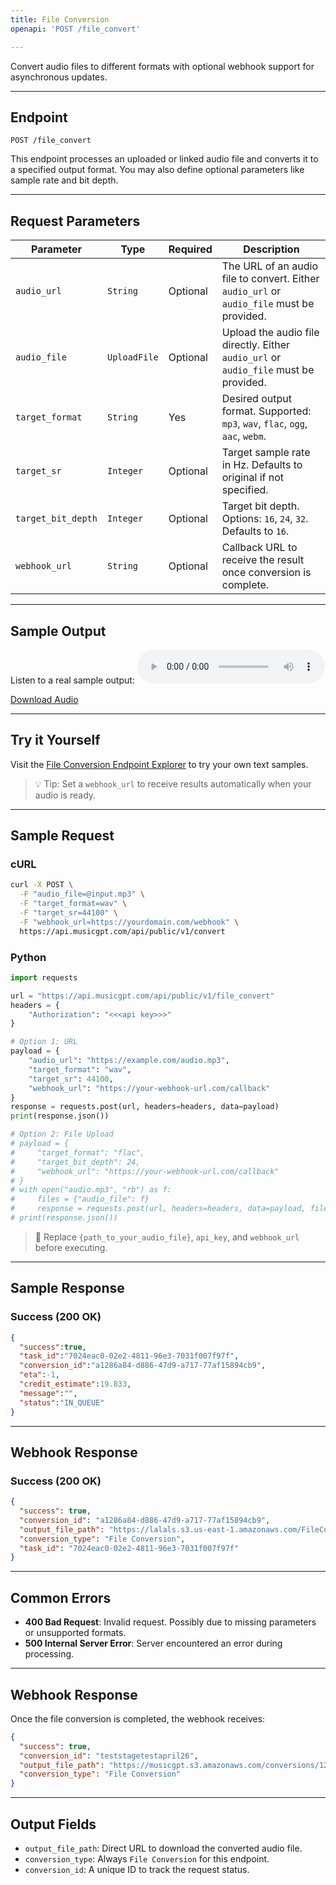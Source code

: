 ```yaml
---
title: File Conversion  
openapi: 'POST /file_convert'  

---
```


Convert audio files to different formats with optional webhook support for asynchronous updates.

---

## Endpoint

```http
POST /file_convert
```

This endpoint processes an uploaded or linked audio file and converts it to a specified output format. You may also define optional parameters like sample rate and bit depth.

---

## Request Parameters

| Parameter           | Type         | Required | Description                                                                 |
|---------------------|--------------|----------|-----------------------------------------------------------------------------|
| `audio_url`         | `String`     | Optional | The URL of an audio file to convert. Either `audio_url` or `audio_file` must be provided. |
| `audio_file`        | `UploadFile` | Optional | Upload the audio file directly. Either `audio_url` or `audio_file` must be provided. |
| `target_format`     | `String`     | Yes      | Desired output format. Supported: `mp3`, `wav`, `flac`, `ogg`, `aac`, `webm`. |
| `target_sr`         | `Integer`    | Optional | Target sample rate in Hz. Defaults to original if not specified.            |
| `target_bit_depth`  | `Integer`    | Optional | Target bit depth. Options: `16`, `24`, `32`. Defaults to `16`.              |
| `webhook_url`       | `String`     | Optional | Callback URL to receive the result once conversion is complete.             |

---
## Sample Output

Listen to a real sample output:
<audio controls="1" controlslist="nodownload nofullscreen noremoteplayback" src="https://lalals.s3.us-east-1.amazonaws.com/FileConversions/059ab1ef-c92d-4be4-b2f3-4fe57d26ae87.mp3">Your browser does not support the audio playback.</audio>

<a href="https://lalals.s3.us-east-1.amazonaws.com/FileConversions/059ab1ef-c92d-4be4-b2f3-4fe57d26ae87.wav" target="_blank">Download Audio</a>

---

## Try it Yourself

Visit the [File Conversion Endpoint Explorer](/api-documentation/endpoint/fileconvert) to try your own text samples.

> 💡 Tip: Set a `webhook_url` to receive results automatically when your audio is ready.

---

## Sample Request

### cURL

```bash
curl -X POST \
  -F "audio_file=@input.mp3" \
  -F "target_format=wav" \
  -F "target_sr=44100" \
  -F "webhook_url=https://yourdomain.com/webhook" \
  https://api.musicgpt.com/api/public/v1/convert
```

### Python

```python
import requests

url = "https://api.musicgpt.com/api/public/v1/file_convert"
headers = {
    "Authorization": "<<<api key>>>"
}

# Option 1: URL
payload = {
    "audio_url": "https://example.com/audio.mp3",
    "target_format": "wav",
    "target_sr": 44100,
    "webhook_url": "https://your-webhook-url.com/callback"
}
response = requests.post(url, headers=headers, data=payload)
print(response.json())

# Option 2: File Upload
# payload = {
#     "target_format": "flac",
#     "target_bit_depth": 24,
#     "webhook_url": "https://your-webhook-url.com/callback"
# }
# with open("audio.mp3", "rb") as f:
#     files = {"audio_file": f}
#     response = requests.post(url, headers=headers, data=payload, files=files)
# print(response.json())
```

> 🔐 Replace `{path_to_your_audio_file}`, `api_key`, and `webhook_url` before executing.

---

## Sample Response

### Success (200 OK)

```json
{
  "success":true,
  "task_id":"7024eac0-02e2-4811-96e3-7031f007f97f",
  "conversion_id":"a1286a84-d886-47d9-a717-77af15894cb9",
  "eta":-1,
  "credit_estimate":19.833,
  "message":"",
  "status":"IN_QUEUE"
}
```
---

## Webhook Response

### Success (200 OK)

```json
{
  "success": true, 
  "conversion_id": "a1286a84-d886-47d9-a717-77af15894cb9", 
  "output_file_path": "https://lalals.s3.us-east-1.amazonaws.com/FileConversions/059ab1ef-c92d-4be4-b2f3-4fe57d26ae87.mp3", 
  "conversion_type": "File Conversion", 
  "task_id": "7024eac0-02e2-4811-96e3-7031f007f97f"
}
```
---

## Common Errors

- **400 Bad Request**: Invalid request. Possibly due to missing parameters or unsupported formats.
- **500 Internal Server Error**: Server encountered an error during processing.

---

## Webhook Response

Once the file conversion is completed, the webhook receives:

```json
{
  "success": true,
  "conversion_id": "teststagetestapril26",
  "output_file_path": "https://musicgpt.s3.amazonaws.com/conversions/123abc-denoise_no_noise.mp3",
  "conversion_type": "File Conversion"
}
```

---

## Output Fields

- `output_file_path`: Direct URL to download the converted audio file.
- `conversion_type`: Always `File Conversion` for this endpoint.
- `conversion_id`: A unique ID to track the request status.

